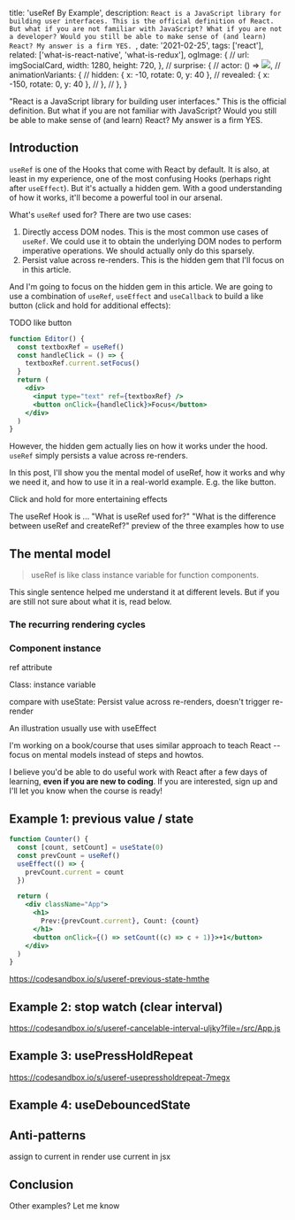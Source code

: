   title: 'useRef By Example',
  description: `React is a JavaScript library for building user interfaces. This is the official definition of React. But what if you are not familiar with JavaScript? What if you are not a developer? Would you still be able to make sense of (and learn) React? My answer is a firm YES. `,
  date: '2021-02-25',
  tags: ['react'],
  related: ['what-is-react-native', 'what-is-redux'],
  ogImage: {
    // url: imgSocialCard,
    width: 1280,
    height: 720,
  },
  // surprise: {
  //   actor: () => <Image src={imgSurprise} width={145} height={145} />,
  //   animationVariants: {
  //     hidden: { x: -10, rotate: 0, y: 40 },
  //     revealed: { x: -150, rotate: 0, y: 40 },
  //   },
  // },
}

<!--excerpt-->

"React is a JavaScript library for building user interfaces." This is the official definition. But what if you are not familiar with JavaScript? Would you still be able to make sense of (and learn) React? My answer is a firm YES.

<!--/excerpt-->

## Introduction

`useRef` is one of the Hooks that come with React by default. It is also, at least in my experience, one of the most confusing Hooks (perhaps right after `useEffect`). But it's actually a hidden gem. With a good understanding of how it works, it'll become a powerful tool in our arsenal.

What's `useRef` used for? There are two use cases:

1. Directly access DOM nodes. This is the most common use cases of `useRef`. We could use it to obtain the underlying DOM nodes to perform imperative operations. We should actually only do this sparsely.
2. Persist value across re-renders. This is the hidden gem that I'll focus on in this article.

And I'm going to focus on the hidden gem in this article. We are going to use a combination of `useRef`, `useEffect` and `useCallback` to build a like button (click and hold for additional effects):

TODO like button

```jsx
function Editor() {
  const textboxRef = useRef()
  const handleClick = () => {
    textboxRef.current.setFocus()
  }
  return (
    <div>
      <input type="text" ref={textboxRef} />
      <button onClick={handleClick}>Focus</button>
    </div>
  )
}
```

However, the hidden gem actually lies on how it works under the hood. `useRef` simply persists a value across re-renders.

In this post, I'll show you the mental model of useRef, how it works and why we need it, and how to use it in a real-world example. E.g. the like button.

Click and hold for more entertaining effects

The useRef Hook is ...
"What is useRef used for?"
"What is the difference between useRef and createRef?"
preview of the three examples
how to use

## The mental model

> useRef is like class instance variable for function components.

This single sentence helped me understand it at different levels. But if you are still not sure about what it is, read below.

### The recurring rendering cycles

### Component instance

ref attribute

Class: instance variable

compare with useState: Persist value across re-renders, doesn't trigger re-render

An illustration
usually use with useEffect

<div className="p-8 bg-yellow-100 border border-yellow-400 rounded-sm space-y-4 my-2">
  <p>
    I'm working on a book/course that uses similar approach to teach React -- focus on mental models instead of steps and howtos.
  </p>
  <p>
    I believe you'd be able to do useful work with React after a few days of
    learning, <strong>even if you are new to coding</strong>. If you are interested, sign
    up and I'll let you know when the course is ready!
  </p>

  <ConvertKitForm formId="467678" subscribeButtonTitle="Keep Me Posted" />
</div>

## Example 1: previous value / state

```jsx
function Counter() {
  const [count, setCount] = useState(0)
  const prevCount = useRef()
  useEffect(() => {
    prevCount.current = count
  })

  return (
    <div className="App">
      <h1>
        Prev:{prevCount.current}, Count: {count}
      </h1>
      <button onClick={() => setCount((c) => c + 1)}>+1</button>
    </div>
  )
}
```

https://codesandbox.io/s/useref-previous-state-hmthe

## Example 2: stop watch (clear interval)

https://codesandbox.io/s/useref-cancelable-interval-uljky?file=/src/App.js

## Example 3: usePressHoldRepeat

https://codesandbox.io/s/useref-usepressholdrepeat-7megx

## Example 4: useDebouncedState

## Anti-patterns

assign to current in render
use current in jsx

## Conclusion

Other examples? Let me know
